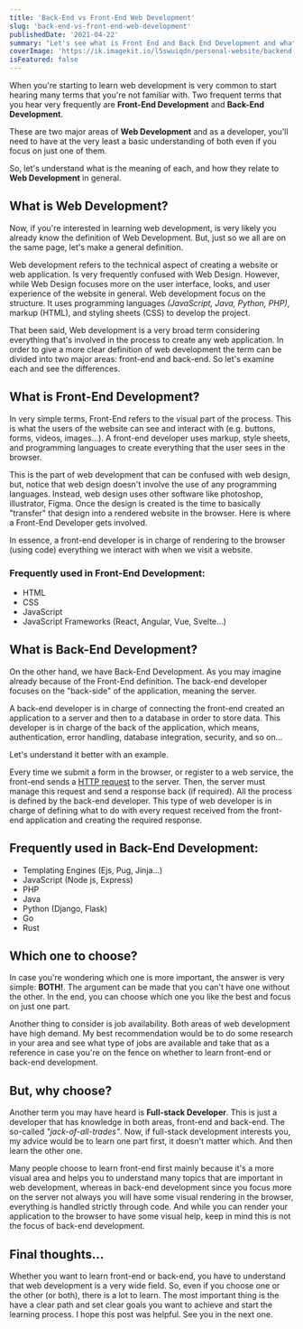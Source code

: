 ```yaml
---
title: 'Back-End vs Front-End Web Development'
slug: 'back-end-vs-front-end-web-development'
publishedDate: '2021-04-22'
summary: "Let's see what is Front End and Back End Development and what are the differences between each."
coverImage: 'https://ik.imagekit.io/l5swuiqdn/personal-website/backend-vs-frontend_xaqche.png'
isFeatured: false
---
```


When you're starting to learn web development is very common to start hearing many terms that you're not familiar with. Two frequent terms that you hear very frequently are **Front-End Development** and **Back-End Development**.

These are two major areas of **Web Development** and as a developer, you'll need to have at the very least a basic understanding of both even if you focus on just one of them.

So, let's understand what is the meaning of each, and how they relate to **Web Development** in general.

## What is Web Development?

Now, if you're interested in learning web development, is very likely you already know the definition of Web Development. But, just so we all are on the same page, let's make a general definition.

Web development refers to the technical aspect of creating a website or web application. Is very frequently confused with Web Design. However, while Web Design focuses more on the user interface, looks, and user experience of the website in general. Web development focus on the structure. It uses programming languages _(JavaScript, Java, Python, PHP)_, markup (HTML), and styling sheets (CSS) to develop the project.

That been said, Web development is a very broad term considering everything that's involved in the process to create any web application. In order to give a more clear definition of web development the term can be divided into two major areas: front-end and back-end. So let's examine each and see the differences.

## What is Front-End Development?

In very simple terms, Front-End refers to the visual part of the process. This is what the users of the website can see and interact with (e.g. buttons, forms, videos, images...). A front-end developer uses markup, style sheets, and programming languages to create everything that the user sees in the browser.

This is the part of web development that can be confused with web design, but, notice that web design doesn't involve the use of any programming languages. Instead, web design uses other software like photoshop, illustrator, Figma. Once the design is created is the time to basically "transfer" that design into a rendered website in the browser. Here is where a Front-End Developer gets involved.

In essence, a front-end developer is in charge of rendering to the browser (using code) everything we interact with when we visit a website.

### Frequently used in Front-End Development:

- HTML
- CSS
- JavaScript
- JavaScript Frameworks (React, Angular, Vue, Svelte...)

## What is Back-End Development?

On the other hand, we have Back-End Development. As you may imagine already because of the Front-End definition. The back-end developer focuses on the "back-side" of the application, meaning the server.

A back-end developer is in charge of connecting the front-end created an application to a server and then to a database in order to store data. This developer is in charge of the back of the application, which means, authentication, error handling, database integration, security, and so on...

Let's understand it better with an example.

Every time we submit a form in the browser, or register to a web service, the front-end sends a [HTTP request](https://developer.mozilla.org/en-US/docs/Web/HTTP) to the server. Then, the server must manage this request and send a response back (if required). All the process is defined by the back-end developer. This type of web developer is in charge of defining what to do with every request received from the front-end application and creating the required response.

## Frequently used in Back-End Development:

- Templating Engines (Ejs, Pug, Jinja...)
- JavaScript (Node js, Express)
- PHP
- Java
- Python (Django, Flask)
- Go
- Rust

## Which one to choose?

In case you're wondering which one is more important, the answer is very simple: **BOTH!**. The argument can be made that you can't have one without the other. In the end, you can choose which one you like the best and focus on just one part.

Another thing to consider is job availability. Both areas of web development have high demand. My best recommendation would be to do some research in your area and see what type of jobs are available and take that as a reference in case you're on the fence on whether to learn front-end or back-end development.

## But, why choose?

Another term you may have heard is **Full-stack Developer**. This is just a developer that has knowledge in both areas, front-end and back-end. The so-called _"jack-of-all-trades"_. Now, if full-stack development interests you, my advice would be to learn one part first, it doesn't matter which. And then learn the other one.

Many people choose to learn front-end first mainly because it's a more visual area and helps you to understand many topics that are important in web development, whereas in back-end development since you focus more on the server not always you will have some visual rendering in the browser, everything is handled strictly through code. And while you can render your application to the browser to have some visual help, keep in mind this is not the focus of back-end development.

## Final thoughts...

Whether you want to learn front-end or back-end, you have to understand that web development is a very wide field. So, even if you choose one or the other (or both), there is a lot to learn. The most important thing is the have a clear path and set clear goals you want to achieve and start the learning process.
I hope this post was helpful. See you in the next one.

